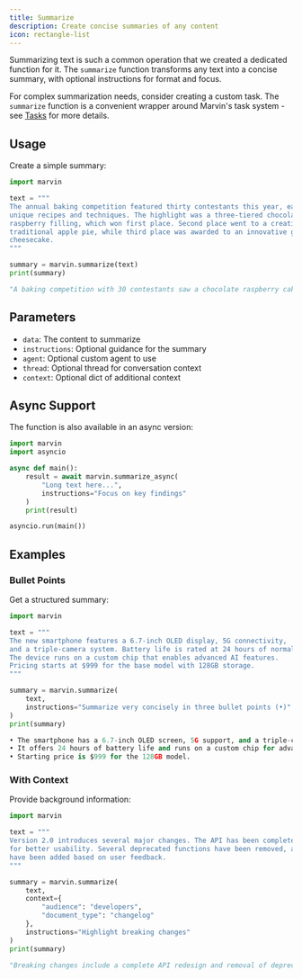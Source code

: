 ```yaml
---
title: Summarize
description: Create concise summaries of any content
icon: rectangle-list
---
```


Summarizing text is such a common operation that we created a dedicated function for it. The 
`summarize` function transforms any text into a concise summary, with optional instructions for 
format and focus.

For complex summarization needs, consider creating a custom task. The `summarize` function is a 
convenient wrapper around Marvin's task system - see [Tasks](/concepts/tasks) for more details.

## Usage

Create a simple summary:

```python
import marvin

text = """
The annual baking competition featured thirty contestants this year, each bringing their 
unique recipes and techniques. The highlight was a three-tiered chocolate cake with 
raspberry filling, which won first place. Second place went to a creative take on 
traditional apple pie, while third place was awarded to an innovative gluten-free 
cheesecake.
"""

summary = marvin.summarize(text)
print(summary)
```

```python
"A baking competition with 30 contestants saw a chocolate raspberry cake win first place, followed by an apple pie and a gluten-free cheesecake."
```

## Parameters

- `data`: The content to summarize
- `instructions`: Optional guidance for the summary
- `agent`: Optional custom agent to use
- `thread`: Optional thread for conversation context
- `context`: Optional dict of additional context

## Async Support

The function is also available in an async version:

```python
import marvin
import asyncio

async def main():
    result = await marvin.summarize_async(
        "Long text here...",
        instructions="Focus on key findings"
    )
    print(result)

asyncio.run(main())
```

## Examples

### Bullet Points

Get a structured summary:

```python
import marvin

text = """
The new smartphone features a 6.7-inch OLED display, 5G connectivity, 
and a triple-camera system. Battery life is rated at 24 hours of normal use. 
The device runs on a custom chip that enables advanced AI features. 
Pricing starts at $999 for the base model with 128GB storage.
"""

summary = marvin.summarize(
    text,
    instructions="Summarize very concisely in three bullet points (•)"
)
print(summary)
```

```python
• The smartphone has a 6.7-inch OLED screen, 5G support, and a triple-camera system.
• It offers 24 hours of battery life and runs on a custom chip for advanced AI capabilities.
• Starting price is $999 for the 128GB model.
```

### With Context

Provide background information:

```python
import marvin

text = """
Version 2.0 introduces several major changes. The API has been completely redesigned 
for better usability. Several deprecated functions have been removed, and new features 
have been added based on user feedback.
"""

summary = marvin.summarize(
    text,
    context={
        "audience": "developers",
        "document_type": "changelog"
    },
    instructions="Highlight breaking changes"
)
print(summary)
```

```python
"Breaking changes include a complete API redesign and removal of deprecated functions, with new features added."
```